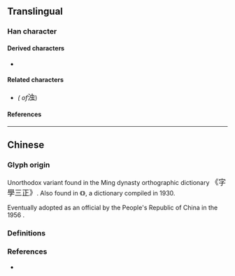 {{also|濁}}
{{character info}}
==Translingual==

===Han character===
{{Han char|rn=85|rad=水|as=06|sn=9|four=35136|canj=ELMI|ids=⿰氵虫}}

====Derived characters====
* {{l|mul|[[𪷡]]}}

====Related characters====
* {{l|mul|[[濁]]}} ''({{w|Traditional Chinese|Traditional form}} of ''<big>浊</big>)

====References====
{{Han ref|kx=0623.171|hdz=31607.010|uh=6D4A}}

----

==Chinese==

===Glyph origin===
Unorthodox variant {{Han simp|濁|f=蜀|t=虫|nocap=y}} found in the Ming dynasty orthographic dictionary <big>《字學三正》</big>. Also found in 《{{w2|zh|宋元以來俗字譜}}》, a {{w|Variant Chinese character|variant forms}} dictionary compiled in 1930.

Eventually adopted as an official {{w|Simplified Chinese|simplified character}} by the People's Republic of China in the 1956 {{w|Chinese Character Simplification Scheme}}. <!-- Refer https://zh.wikisource.org/wiki/漢字簡化方案 -->

===Definitions===
{{zh-see|濁}}

===References===
* {{R:twedu|A02347-001#35}}